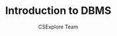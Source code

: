 ---
guideId: DBMS-101
moduleId: DBMS-01
title: Introduction to DBMS
description: Learn the fundamentals of DBMS, including its history, features, types of databases, and first hands-on experience with SQL.
author: CSExplore Team
---